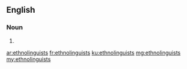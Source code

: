 ==English==

===Noun===
{{head|en}}

# {{plural of|ethnolinguist}}

[[ar:ethnolinguists]]
[[fr:ethnolinguists]]
[[ku:ethnolinguists]]
[[mg:ethnolinguists]]
[[my:ethnolinguists]]